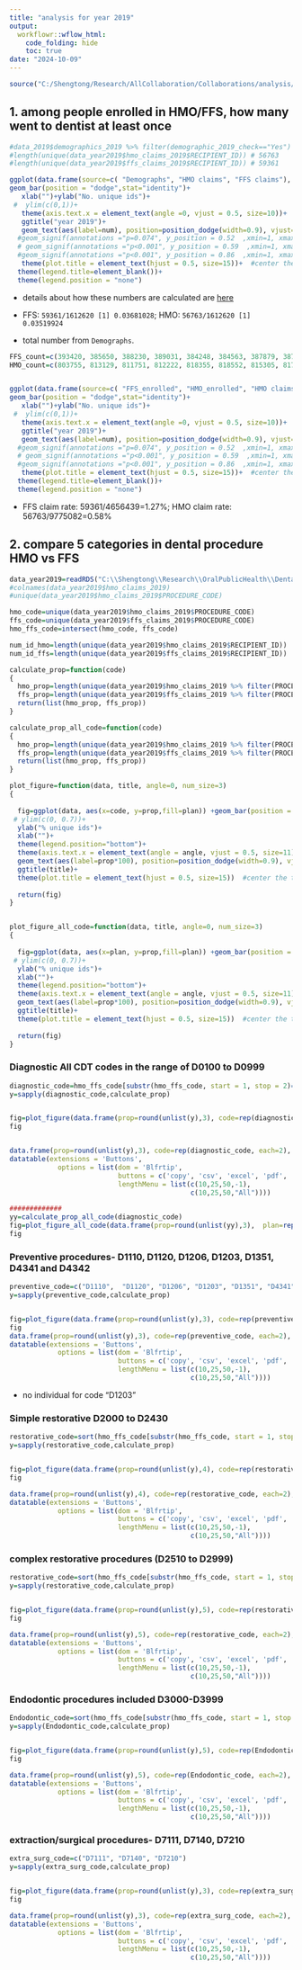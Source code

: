 ```yaml
---
title: "analysis for year 2019"
output:
  workflowr::wflow_html:
    code_folding: hide
    toc: true
date: "2024-10-09"
---
```


```r
source("C:/Shengtong/Research/AllCollaboration/Collaborations/analysis/Rfunctions.R")
```



## 1. among people enrolled in HMO/FFS, how many went to dentist at least once


```r

#data_2019$demographics_2019 %>% filter(demographic_2019_check=="Yes") %>% nrow()  # 1612620
#length(unique(data_year2019$hmo_claims_2019$RECIPIENT_ID)) # 56763
#length(unique(data_year2019$ffs_claims_2019$RECIPIENT_ID)) # 59361

ggplot(data.frame(source=c( "Demographs", "HMO claims", "FFS claims"), num=c(1612620, 56763, 59361)), aes(x=source, y=num, fill=source))+ 
geom_bar(position = "dodge",stat="identity")+
   xlab("")+ylab("No. unique ids")+
 #  ylim(c(0,1))+
   theme(axis.text.x = element_text(angle =0, vjust = 0.5, size=10))+
   ggtitle("year 2019")+
   geom_text(aes(label=num), position=position_dodge(width=0.9), vjust=-0.25)+  # add numbers over bars 
  #geom_signif(annotations ="p=0.074", y_position = 0.52  ,xmin=1, xmax=2, size=1, vjust=-0.5, textsize=3.5, color="black")+ # textsize is for text over the bar; size is for width of lines 
  # geom_signif(annotations ="p<0.001", y_position = 0.59  ,xmin=1, xmax=3, size=1, vjust=-0.5, textsize=3.5, color="red")+
  #geom_signif(annotations ="p<0.001", y_position = 0.86  ,xmin=1, xmax=4, size=1, vjust=-0.5, textsize=3.5, color="red")+
   theme(plot.title = element_text(hjust = 0.5, size=15))+  #center the title
  theme(legend.title=element_blank())+
  theme(legend.position = "none")
```

* details about how these numbers are calculated  are [here](https://han16.github.io/Oral-public-health/part2.html)
* FFS: `59361/1612620
[1] 0.03681028`; HMO: `56763/1612620
[1] 0.03519924`

* total number from `Demographs`. 



```r
FFS_count=c(393420, 385650, 388230, 389031, 384248, 384563, 387879, 387891, 387930, 390666, 387225, 389706)
HMO_count=c(803755, 813129, 811751, 812222, 818355, 818552, 815305,	817917,	818435,	814588,	816982,	814091)


ggplot(data.frame(source=c( "FFS_enrolled", "HMO_enrolled", "HMO claims", "FFS claims"), num=c(sum(FFS_count), sum(HMO_count), 56763, 59361)), aes(x=source, y=num, fill=source))+ 
geom_bar(position = "dodge",stat="identity")+
   xlab("")+ylab("No. unique ids")+
 #  ylim(c(0,1))+
   theme(axis.text.x = element_text(angle =0, vjust = 0.5, size=10))+
   ggtitle("year 2019")+
   geom_text(aes(label=num), position=position_dodge(width=0.9), vjust=-0.25)+  # add numbers over bars 
  #geom_signif(annotations ="p=0.074", y_position = 0.52  ,xmin=1, xmax=2, size=1, vjust=-0.5, textsize=3.5, color="black")+ # textsize is for text over the bar; size is for width of lines 
  # geom_signif(annotations ="p<0.001", y_position = 0.59  ,xmin=1, xmax=3, size=1, vjust=-0.5, textsize=3.5, color="red")+
  #geom_signif(annotations ="p<0.001", y_position = 0.86  ,xmin=1, xmax=4, size=1, vjust=-0.5, textsize=3.5, color="red")+
   theme(plot.title = element_text(hjust = 0.5, size=15))+  #center the title
  theme(legend.title=element_blank())+
  theme(legend.position = "none")
```
* FFS claim rate: 59361/4656439=1.27%; HMO claim rate: 56763/9775082=0.58%


## 2. compare 5 categories in dental procedure HMO vs FFS 


```r
data_year2019=readRDS("C:\\Shengtong\\Research\\OralPublicHealth\\Dental_Emergency_visit\\CWFluoridationAnalysis\\data_year2019.rds")
#colnames(data_year2019$hmo_claims_2019)
#unique(data_year2019$hmo_claims_2019$PROCEDURE_CODE)
```



```r
hmo_code=unique(data_year2019$hmo_claims_2019$PROCEDURE_CODE)
ffs_code=unique(data_year2019$ffs_claims_2019$PROCEDURE_CODE)
hmo_ffs_code=intersect(hmo_code, ffs_code)

num_id_hmo=length(unique(data_year2019$hmo_claims_2019$RECIPIENT_ID))
num_id_ffs=length(unique(data_year2019$ffs_claims_2019$RECIPIENT_ID))

calculate_prop=function(code)
{
  hmo_prop=length(unique(data_year2019$hmo_claims_2019 %>% filter(PROCEDURE_CODE==code) %>% select(RECIPIENT_ID) %>% pull))/num_id_hmo
  ffs_prop=length(unique(data_year2019$ffs_claims_2019 %>% filter(PROCEDURE_CODE==code) %>% select(RECIPIENT_ID) %>% pull))/num_id_ffs
  return(list(hmo_prop, ffs_prop))
}

calculate_prop_all_code=function(code)
{
  hmo_prop=length(unique(data_year2019$hmo_claims_2019 %>% filter(PROCEDURE_CODE%in%code) %>% select(RECIPIENT_ID) %>% pull))/num_id_hmo
  ffs_prop=length(unique(data_year2019$ffs_claims_2019 %>% filter(PROCEDURE_CODE%in%code) %>% select(RECIPIENT_ID) %>% pull))/num_id_ffs
  return(list(hmo_prop, ffs_prop))
}

plot_figure=function(data, title, angle=0, num_size=3)
{
  
  fig=ggplot(data, aes(x=code, y=prop,fill=plan)) +geom_bar(position = "dodge", stat="identity")+
 # ylim(c(0, 0.7))+
  ylab("% unique ids")+
  xlab("")+
  theme(legend.position="bottom")+
  theme(axis.text.x = element_text(angle = angle, vjust = 0.5, size=11))+
  geom_text(aes(label=prop*100), position=position_dodge(width=0.9), vjust=-0.25, size=num_size)+  # add numbers over bars
  ggtitle(title)+
  theme(plot.title = element_text(hjust = 0.5, size=15))  #center the title
  
  return(fig)
}


plot_figure_all_code=function(data, title, angle=0, num_size=3)
{
  
  fig=ggplot(data, aes(x=plan, y=prop,fill=plan)) +geom_bar(position = "dodge", stat="identity")+
 # ylim(c(0, 0.7))+
  ylab("% unique ids")+
  xlab("")+
  theme(legend.position="bottom")+
  theme(axis.text.x = element_text(angle = angle, vjust = 0.5, size=11))+
  geom_text(aes(label=prop*100), position=position_dodge(width=0.9), vjust=-0.25, size=num_size)+  # add numbers over bars
  ggtitle(title)+
  theme(plot.title = element_text(hjust = 0.5, size=15))  #center the title
  
  return(fig)
}

```

### Diagnostic All CDT codes in the range of D0100 to D0999

```r
diagnostic_code=hmo_ffs_code[substr(hmo_ffs_code, start = 1, stop = 2)=="D0"]
y=sapply(diagnostic_code,calculate_prop)


fig=plot_figure(data.frame(prop=round(unlist(y),3), code=rep(diagnostic_code, each=2), plan=rep(c("hmo", "ffs"), length(diagnostic_code))), title="Diagnostic All CDT codes", angle=30)
fig


data.frame(prop=round(unlist(y),3), code=rep(diagnostic_code, each=2), plan=rep(c("hmo", "ffs"), length(diagnostic_code)))%>%
datatable(extensions = 'Buttons',
            options = list(dom = 'Blfrtip',
                           buttons = c('copy', 'csv', 'excel', 'pdf', 'print'),
                           lengthMenu = list(c(10,25,50,-1),
                                             c(10,25,50,"All"))))

#############
yy=calculate_prop_all_code(diagnostic_code)
fig=plot_figure_all_code(data.frame(prop=round(unlist(yy),3),  plan=rep(c("hmo", "ffs"), length(diagnostic_code))), title="Diagnostic All CDT codes (all codes combined)", angle=0)
fig

```

### Preventive procedures- D1110,  D1120, D1206, D1203, D1351, D4341 and D4342

```r
preventive_code=c("D1110",  "D1120", "D1206", "D1203", "D1351", "D4341", "D4342")
y=sapply(preventive_code,calculate_prop)


fig=plot_figure(data.frame(prop=round(unlist(y),3), code=rep(preventive_code, each=2), plan=rep(c("hmo", "ffs"), length(preventive_code))), title="Preventive procedures", angle=0)
fig
data.frame(prop=round(unlist(y),3), code=rep(preventive_code, each=2), plan=rep(c("hmo", "ffs"), length(preventive_code)))%>%
datatable(extensions = 'Buttons',
            options = list(dom = 'Blfrtip',
                           buttons = c('copy', 'csv', 'excel', 'pdf', 'print'),
                           lengthMenu = list(c(10,25,50,-1),
                                             c(10,25,50,"All"))))
```

* no individual for code "D1203"


### Simple restorative D2000 to D2430

```r
restorative_code=sort(hmo_ffs_code[substr(hmo_ffs_code, start = 1, stop = 2)=="D2"])[1:13]
y=sapply(restorative_code,calculate_prop)


fig=plot_figure(data.frame(prop=round(unlist(y),4), code=rep(restorative_code, each=2), plan=rep(c("hmo", "ffs"), length(restorative_code))), title="Simple restorative", angle=10)
fig

data.frame(prop=round(unlist(y),4), code=rep(restorative_code, each=2), plan=rep(c("hmo", "ffs"), length(restorative_code)))%>%
datatable(extensions = 'Buttons',
            options = list(dom = 'Blfrtip',
                           buttons = c('copy', 'csv', 'excel', 'pdf', 'print'),
                           lengthMenu = list(c(10,25,50,-1),
                                             c(10,25,50,"All"))))
```


### complex restorative procedures (D2510 to D2999)

```r
restorative_code=sort(hmo_ffs_code[substr(hmo_ffs_code, start = 1, stop = 2)=="D2"])[14:26]
y=sapply(restorative_code,calculate_prop)


fig=plot_figure(data.frame(prop=round(unlist(y),5), code=rep(restorative_code, each=2), plan=rep(c("hmo", "ffs"), length(restorative_code))), title="Simple restorative", angle=10, num_size=2)
fig

data.frame(prop=round(unlist(y),5), code=rep(restorative_code, each=2), plan=rep(c("hmo", "ffs"), length(restorative_code)))%>%
datatable(extensions = 'Buttons',
            options = list(dom = 'Blfrtip',
                           buttons = c('copy', 'csv', 'excel', 'pdf', 'print'),
                           lengthMenu = list(c(10,25,50,-1),
                                             c(10,25,50,"All"))))
```



### Endodontic procedures included D3000-D3999

```r
Endodontic_code=sort(hmo_ffs_code[substr(hmo_ffs_code, start = 1, stop = 2)=="D3"])
y=sapply(Endodontic_code,calculate_prop)


fig=plot_figure(data.frame(prop=round(unlist(y),5), code=rep(Endodontic_code, each=2), plan=rep(c("hmo", "ffs"), length(Endodontic_code))), title="Endodontic", angle=0, num_size=3)
fig

data.frame(prop=round(unlist(y),5), code=rep(Endodontic_code, each=2), plan=rep(c("hmo", "ffs"), length(Endodontic_code)))%>%
datatable(extensions = 'Buttons',
            options = list(dom = 'Blfrtip',
                           buttons = c('copy', 'csv', 'excel', 'pdf', 'print'),
                           lengthMenu = list(c(10,25,50,-1),
                                             c(10,25,50,"All"))))
```


### extraction/surgical procedures- D7111, D7140, D7210

```r
extra_surg_code=c("D7111", "D7140", "D7210")
y=sapply(extra_surg_code,calculate_prop)


fig=plot_figure(data.frame(prop=round(unlist(y),3), code=rep(extra_surg_code, each=2), plan=rep(c("hmo", "ffs"), length(extra_surg_code))), title="extraction/surgical procedures", angle=0, num_size=4)
fig

data.frame(prop=round(unlist(y),3), code=rep(extra_surg_code, each=2), plan=rep(c("hmo", "ffs"), length(extra_surg_code)))%>%
datatable(extensions = 'Buttons',
            options = list(dom = 'Blfrtip',
                           buttons = c('copy', 'csv', 'excel', 'pdf', 'print'),
                           lengthMenu = list(c(10,25,50,-1),
                                             c(10,25,50,"All"))))
```